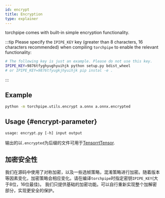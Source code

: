 ```yaml
---
id: encrypt
title: Encryption
type: explainer
---
```


torchpipe comes with built-in simple encryption functionality.

:::tip
Please specify the `IPIPE_KEY` key (greater than 8 characters, 16 characters recommended) when compiling `torchpipe` to enable the relevant functionality:

```bash
# The following key is just an example. Please do not use this key.
IPIPE_KEY=9876tfyghyughyuihjk python setup.py bdist_wheel
# or IPIPE_KEY=9876tfyugkjhyuihjk pip instal -e .
```
:::

## Example
```bash
python -m torchpipe.utils.encrypt a.onnx a.onnx.encrypted
```

## Usage {#encrypt-parameter}
 `usage: encrypt.py [-h] input output`






输出的以`.encrypted`为后缀的文件可用于[TensorrtTensor](../backend-reference/torch#tensorrttensor).

## 加密安全性
我们在源码中使用了对称加密，以及一些选帧策略，混淆策略进行加密。随着版本等因素变化，加密策略会相应变化。请在编译`torchpipe`时指定密钥`IPIPE_KEY`(大于8位，16位最佳)。 我们只提供基础的加密功能。可以自行重新实现整个加解密部分，实现更安全的保护。

